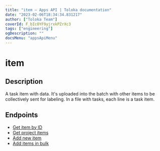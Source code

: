 ```yaml
---
title: "item — Apps API | Toloka documentation"
date: "2023-02-06T18:34:34.831217"
author: ["Toloka Team"]
coverId: F_bIcOYF9yjrxkPZrXc3
tags: ["engineering"]
ogDescription: ""
docsMenu: "appsApiMenu"
---
```


# item

## Description

A task item with data. It's uploaded into the batch with other items to be collectively sent for labeling. In a file with tasks, each line is a task item.

## Endpoints

- [Get item by ID](/docs/apps-api/ref/item/app-projectsapp_project_iditemsitem_id-get)
- [Get project items](/docs/apps-api/ref/item/app-projectsapp_project_iditems-get)
- [Add new item](/docs/apps-api/ref/item/app-projectsapp_project_iditems-post)
- [Add items in bulk](/docs/apps-api/ref/item/app-projectsapp_project_iditemsbulk-post)
